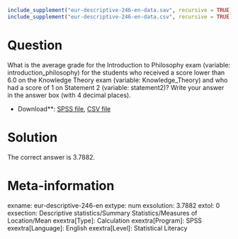 ```r
include_supplement("eur-descriptive-246-en-data.sav", recursive = TRUE)
include_supplement("eur-descriptive-246-en-data.csv", recursive = TRUE)
```

Question
========
What is the average grade for the Introduction to Philosophy exam (variable: introduction_philosophy) for the students who received a score lower than 6.0 on the Knowledge Theory exam (variable: Knowledge_Theory) and who had a score of 1 on Statement 2 (variable: statement2)? Write your answer in the answer box (with 4 decimal places).

* Download**: [SPSS file](eur-descriptive-246-en-data.sav), [CSV file](eur-descriptive-246-en-data.csv)


Solution
========
The correct answer is 3.7882.

Meta-information
================
exname: eur-descriptive-246-en
extype: num
exsolution: 3.7882
extol: 0
exsection: Descriptive statistics/Summary Statistics/Measures of Location/Mean
exextra[Type]: Calculation
exextra[Program]: SPSS
exextra[Language]: English
exextra[Level]: Statistical Literacy
